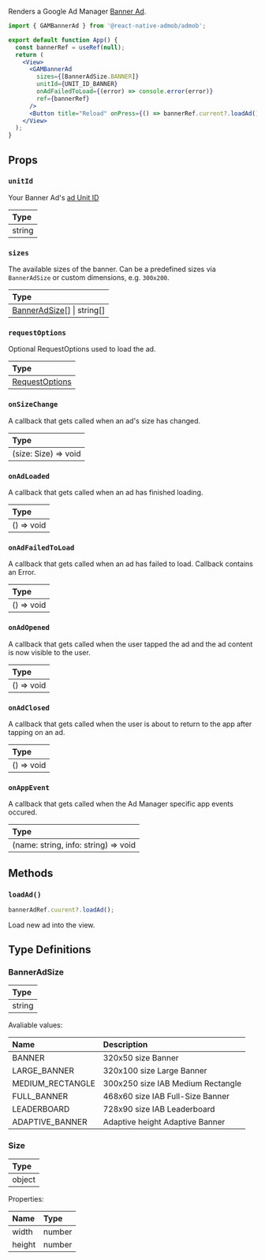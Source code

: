 Renders a Google Ad Manager [Banner Ad](https://support.google.com/admanager/answer/10017110).

```jsx
import { GAMBannerAd } from '@react-native-admob/admob';

export default function App() {
  const bannerRef = useRef(null);
  return (
    <View>
      <GAMBannerAd
        sizes={[BannerAdSize.BANNER]}
        unitId={UNIT_ID_BANNER}
        onAdFailedToLoad={(error) => console.error(error)}
        ref={bannerRef}
      />
      <Button title="Reload" onPress={() => bannerRef.current?.loadAd()} />
    </View>
  );
}
```

## Props

### `unitId`

Your Banner Ad's [ad Unit ID](https://support.google.com/admanager/answer/6238708)

| Type   |
| :----- |
| string |

### `sizes`

The available sizes of the banner. Can be a predefined sizes via `BannerAdSize` or custom dimensions, e.g. `300x200`.

| Type                                        |
| :------------------------------------------ |
| [BannerAdSize](#banneradsize)[] \| string[] |

### `requestOptions`

Optional RequestOptions used to load the ad.

| Type                                             |
| :----------------------------------------------- |
| [RequestOptions](/docs/api/types/RequestOptions) |

### `onSizeChange`

A callback that gets called when an ad's size has changed.

| Type                 |
| :------------------- |
| (size: Size) => void |

### `onAdLoaded`

A callback that gets called when an ad has finished loading.

| Type       |
| :--------- |
| () => void |

### `onAdFailedToLoad`

A callback that gets called when an ad has failed to load. Callback contains an Error.

| Type       |
| :--------- |
| () => void |

### `onAdOpened`

A callback that gets called when the user tapped the ad and the ad content is now visible to the user.

| Type       |
| :--------- |
| () => void |

### `onAdClosed`

A callback that gets called when the user is about to return to the app after tapping on an ad.

| Type       |
| :--------- |
| () => void |

### `onAppEvent`

A callback that gets called when the Ad Manager specific app events occured.

| Type                                 |
| :----------------------------------- |
| (name: string, info: string) => void |

## Methods

### `loadAd()`

```js
bannerAdRef.cuurent?.loadAd();
```

Load new ad into the view.

## Type Definitions

### BannerAdSize

| Type   |
| :----- |
| string |

Avaliable values:

| Name             | Description                       |
| :--------------- | :-------------------------------- |
| BANNER           | 320x50 size Banner                |
| LARGE_BANNER     | 320x100 size Large Banner         |
| MEDIUM_RECTANGLE | 300x250 size IAB Medium Rectangle |
| FULL_BANNER      | 468x60 size IAB Full-Size Banner  |
| LEADERBOARD      | 728x90 size IAB Leaderboard       |
| ADAPTIVE_BANNER  | Adaptive height Adaptive Banner   |

### Size

| Type   |
| :----- |
| object |

Properties:

| Name   | Type   |
| :----- | :----- |
| width  | number |
| height | number |
